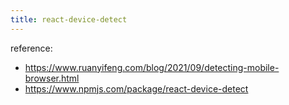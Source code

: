 ```yaml
---
title: react-device-detect
---
```


<!--TODO publish-->

reference:

- https://www.ruanyifeng.com/blog/2021/09/detecting-mobile-browser.html
- https://www.npmjs.com/package/react-device-detect
